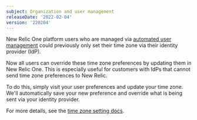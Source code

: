 ```yaml
---
subject: Organization and user management
releaseDate: '2022-02-04'
version: '220204'
---
```


New Relic One platform users who are managed via [automated user management](/docs/accounts/accounts/automated-user-management/automated-user-provisioning-single-sign) could previously only set their time zone via their identity provider (IdP).

Now all users can override these time zone preferences by updating them in New Relic One. This is especially useful for customers with IdPs that cannot send time zone preferences to New Relic.

To do this, simply visit your user preferences and update your time zone. We'll automatically save your new preference and override what is being sent via your identity provider.

For more details, see the [time zone setting docs](/docs/accounts/accounts-billing/general-account-settings/default-time-zone-setting). 